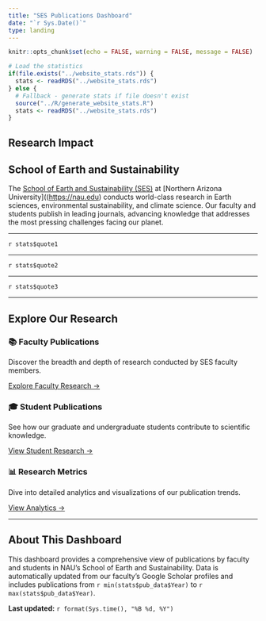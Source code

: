```yaml
---
title: "SES Publications Dashboard"
date: "`r Sys.Date()`"
type: landing
---
```


```r
knitr::opts_chunk$set(echo = FALSE, warning = FALSE, message = FALSE)

# Load the statistics
if(file.exists("../website_stats.rds")) {
  stats <- readRDS("../website_stats.rds")
} else {
  # Fallback - generate stats if file doesn't exist
  source("../R/generate_website_stats.R")
  stats <- readRDS("../website_stats.rds")
}
```

::: hero
# Research Impact

## School of Earth and Sustainability

The [School of Earth and Sustainability (SES)](https://nau.edu/school-earth-sustainability/) at [Northern Arizona University]((<https://nau.edu>) conducts world-class research in Earth sciences, environmental sustainability, and climate science. Our faculty and students publish in leading journals, advancing knowledge that addresses the most pressing challenges facing our planet.
:::

------------------------------------------------------------------------

::: pullquote
`r stats$quote1`
:::

------------------------------------------------------------------------

::: pullquote
`r stats$quote2`
:::

------------------------------------------------------------------------

::: pullquote
`r stats$quote3`
:::

------------------------------------------------------------------------

## Explore Our Research

:::::: grid
::: g-col-4
### 📚 Faculty Publications

Discover the breadth and depth of research conducted by SES faculty members.

[Explore Faculty Research →](faculty/)
:::

::: g-col-4
### 🎓 Student Publications

See how our graduate and undergraduate students contribute to scientific knowledge.

[View Student Research →](students/)
:::

::: g-col-4
### 📊 Research Metrics

Dive into detailed analytics and visualizations of our publication trends.

[View Analytics →](analytics/)
:::
::::::

------------------------------------------------------------------------

## About This Dashboard

This dashboard provides a comprehensive view of publications by faculty and students in NAU's School of Earth and Sustainability. Data is automatically updated from our faculty's Google Scholar profiles and includes publications from `r min(stats$pub_data$Year)` to `r max(stats$pub_data$Year)`.

**Last updated:** `r format(Sys.time(), "%B %d, %Y")`
